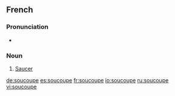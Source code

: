 ==French==

===Pronunciation===
* {{audio|Fr-soucoupe.ogg|Audio}}

===Noun===
{{fr-noun|f}}

# [[saucer|Saucer]]

[[de:soucoupe]]
[[es:soucoupe]]
[[fr:soucoupe]]
[[io:soucoupe]]
[[ru:soucoupe]]
[[vi:soucoupe]]